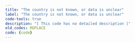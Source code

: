 ```yaml
---
title: "The country is not known, or data is unclear"
label: "The country is not known, or data is unclear"
code-tools: true
description: "[ This code has no detailed description ]"
old_codes: REPLACE
code: {code}
---
```

